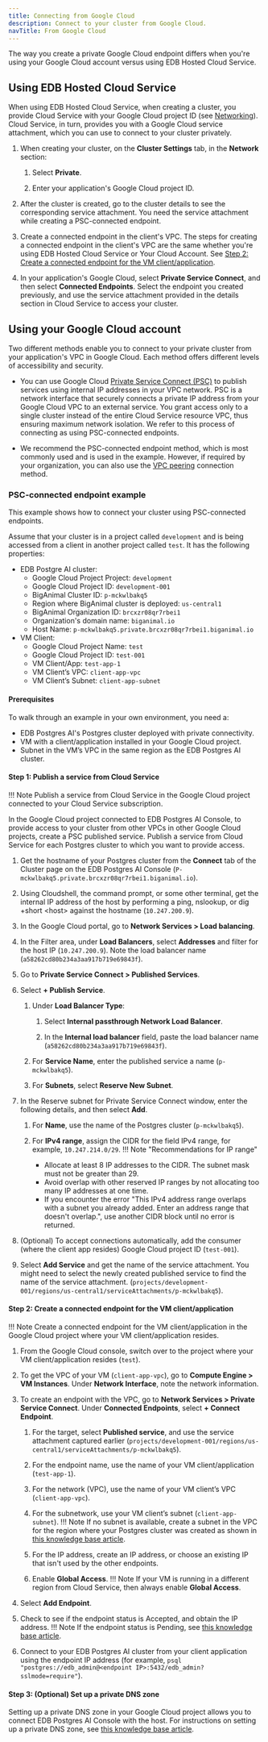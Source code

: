 ```yaml
---
title: Connecting from Google Cloud
description: Connect to your cluster from Google Cloud.
navTitle: From Google Cloud
---
```


The way you create a private Google Cloud endpoint differs when you're using your Google Cloud account versus using EDB Hosted Cloud Service.

## Using EDB Hosted Cloud Service

When using EDB Hosted Cloud Service, when creating a cluster, you provide Cloud Service with your Google Cloud project ID (see [Networking](/biganimal/latest/getting_started/creating_a_cluster/#network-logs--telemetry-section)). Cloud Service, in turn, provides you with a Google Cloud service attachment, which you can use to connect to your cluster privately.

1. When creating your cluster, on the **Cluster Settings** tab, in the **Network** section:
   1. Select **Private**.

   1. Enter your application's Google Cloud project ID.

1. After the cluster is created, go to the cluster details to see the corresponding service attachment. You need the service attachment while creating a PSC-connected endpoint.

1. Create a connected endpoint in the client's VPC. The steps for creating a connected endpoint in the client's VPC are the same whether you're using EDB Hosted Cloud Service or Your Cloud Account. See [Step 2: Create a connected endpoint for the VM client/application](#step-2-create-a-connected-endpoint-for-the-vm-clientapplication).

1. In your application's Google Cloud, select **Private Service Connect**, and then select **Connected Endpoints**. Select the endpoint you created previously, and use the service attachment provided in the details section in Cloud Service to access your cluster.

## Using your Google Cloud account

Two different methods enable you to connect to your private cluster from your application's VPC in Google Cloud. Each method offers different levels of accessibility and security. 

- You can use Google Cloud [Private Service Connect (PSC)](https://cloud.google.com/vpc/docs/configure-private-service-connect-producer) to publish services using internal IP addresses in your VPC network. PSC is a network interface that securely connects a private IP address from your Google Cloud VPC to an external service. You grant access only to a single cluster instead of the entire Cloud Service resource VPC, thus ensuring maximum network isolation. We refer to this process of connecting as using PSC-connected endpoints. 

- We recommend the PSC-connected endpoint method, which is most commonly used and is used in the example. However, if required by your organization, you can also use the [VPC peering](vpc_peering) connection method.

### PSC-connected endpoint example
This example shows how to connect your cluster using PSC-connected endpoints. 

Assume that your cluster is in a project called `development` and is being accessed from a client in another project called `test`. It has the following properties:

-  EDB Postgre AI cluster:
   - Google Cloud Project Project: `development`
   - Google Cloud Project ID: `development-001`
   - BigAnimal Cluster ID: `p-mckwlbakq5`
   - Region where BigAnimal cluster is deployed: `us-central1`
   - BigAnimal Organization ID: `brcxzr08qr7rbei1`
   - Organization's domain name: `biganimal.io`
   - Host Name: `p-mckwlbakq5.private.brcxzr08qr7rbei1.biganimal.io`
- VM Client:
   - Google Cloud Project Name: `test`
   - Google Cloud Project ID: `test-001`
   - VM Client/App: `test-app-1`
   - VM Client’s VPC: `client-app-vpc`
   - VM Client’s Subnet: `client-app-subnet`


#### Prerequisites

To walk through an example in your own environment, you need a:

- EDB Postgres AI's Postgres cluster deployed with private connectivity.
- VM with a client/application installed in your Google Cloud project.
- Subnet in the VM’s VPC in the same region as the EDB Postgres AI cluster.


#### Step 1: Publish a service from Cloud Service

!!! Note
    Publish a service from Cloud Service in the Google Cloud project connected to your Cloud Service subscription.

In the Google Cloud project connected to EDB Postgres AI Console, to provide access to your cluster from other VPCs in other Google Cloud projects, create a PSC published service. Publish a service from Cloud Service for each Postgres cluster to which you want to provide access.

1. Get the hostname of your Postgres cluster from the **Connect** tab of the Cluster page on the EDB Postgres AI Console (`P-mckwlbakq5.private.brcxzr08qr7rbei1.biganimal.io`).

1. Using Cloudshell, the command prompt, or some other terminal, get the internal IP address of the host by performing a ping, nslookup, or dig +short &lt;host> against the hostname (`10.247.200.9`).

1. In the Google Cloud portal, go to **Network Services > Load balancing**.

1. In the Filter area, under **Load Balancers**, select **Addresses** and filter for the host IP (`10.247.200.9`). Note the load balancer name (`a58262cd80b234a3aa917b719e69843f`).

1. Go to **Private Service Connect > Published Services**.

1. Select **+ Publish Service**. 
   1. Under **Load Balancer Type**:

      1. Select **Internal passthrough Network Load Balancer**.

      1. In the **Internal load balancer** field, paste the load balancer name (`a58262cd80b234a3aa917b719e69843f`).
   1. For **Service Name**, enter the published service a name (`p-mckwlbakq5`).
   1. For **Subnets**, select **Reserve New Subnet**.

1. In the Reserve subnet for Private Service Connect window, enter the following details, and then select **Add**.
   1. For **Name**, use the name of the Postgres cluster (`p-mckwlbakq5`).

   1. For **IPv4 range**, assign the CIDR for the field IPv4 range, for example, `10.247.214.0/29`.
   !!! Note "Recommendations for IP range"
       - Allocate at least 8 IP addresses to the CIDR. The subnet mask must not be greater than 29.
       - Avoid overlap with other reserved IP ranges by not allocating too many IP addresses at one time.
       - If you encounter the error "This IPv4 address range overlaps with a subnet you already added. Enter an address range that doesn't overlap.", use another CIDR block until no error is returned.

1. (Optional) To accept connections automatically, add the consumer (where the client app resides) Google Cloud project ID (`test-001`).

1. Select **Add Service** and get the name of the service attachment. You might need to select the newly created published service to find the name of the service attachment. (`projects/development-001/regions/us-central1/serviceAttachments/p-mckwlbakq5`).

#### Step 2: Create a connected endpoint for the VM client/application

!!! Note
    Create a connected endpoint for the VM client/application in the Google Cloud project where your VM client/application resides.

1. From the Google Cloud console, switch over to the project where your VM client/application resides (`test`).

1. To get the VPC of your VM (`client-app-vpc`), go to **Compute Engine > VM Instances**. Under **Network Interface**, note the network information.

1. To create an endpoint with the VPC, go to **Network Services > Private Service Connect**. Under **Connected Endpoints**, select **+ Connect Endpoint**. 
   1. For the target, select **Published service**, and use the service attachment captured earlier (`projects/development-001/regions/us-central1/serviceAttachments/p-mckwlbakq5`).
   
   1. For the endpoint name, use the name of your VM client/application (`test-app-1`).
   1. For the network (VPC), use the name of your VM client’s VPC (`client-app-vpc`).
   1. For the subnetwork, use your VM client’s subnet (`client-app-subnet`).
      !!! Note
          If no subnet is available, create a subnet in the VPC for the region where your Postgres cluster was created as shown in [this knowledge base article](https://support.biganimal.com/hc/en-us/articles/20383247227801-GCP-Connect-to-BigAnimal-private-cluster-using-GCP-Private-Service-Connect#h_01H4NMNNSFQXNTX78W08Q3G39K).
    1. For the IP address, create an IP address, or choose an existing IP that isn't used by the other endpoints.
    1. Enable **Global Access**.
       !!! Note
           If your VM is running in a different region from Cloud Service, then always enable **Global Access**.
1. Select **Add Endpoint**.

1. Check to see if the endpoint status is Accepted, and obtain the IP address. 
   !!! Note
       If the endpoint status is Pending, see [this knowledge base article](https://support.biganimal.com/hc/en-us/articles/20383247227801-GCP-Connect-to-BigAnimal-private-cluster-using-GCP-Private-Service-Connect#h_01H4NMPGXCSC9V30WNESV52FAV). 

1. Connect to your EDB Postgres AI cluster from your client application using the endpoint IP address (for example, `psql "postgres://edb_admin@<endpoint IP>:5432/edb_admin?sslmode=require"`).

#### Step 3: (Optional) Set up a private DNS zone

Setting up a private DNS zone in your Google Cloud project allows you to connect EDB Postgres AI Console with the host. For instructions on setting up a private DNS zone, see [this knowledge base article](https://support.biganimal.com/hc/en-us/articles/20383247227801-GCP-Connect-to-BigAnimal-private-cluster-using-GCP-Private-Service-Connect#h_01H4QMHF1DJGKW5ED2BQ6YCT29).
